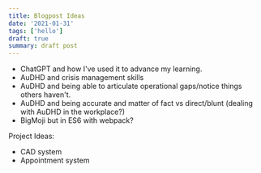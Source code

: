 ```yaml
---
title: Blogpost Ideas
date: '2021-01-31'
tags: ['hello']
draft: true
summary: draft post
---
```


- ChatGPT and how I've used it to advance my learning.
- AuDHD and crisis management skills
- AuDHD and being able to articulate operational gaps/notice things others haven't.
- AuDHD and being accurate and matter of fact vs direct/blunt (dealing with AuDHD in the workplace?)
- BigMoji but in ES6 with webpack?

Project Ideas:

- CAD system
- Appointment system
